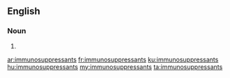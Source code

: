 ==English==

===Noun===
{{head|en|plural}}

# {{plural of|immunosuppressant|lang=en}}

[[ar:immunosuppressants]]
[[fr:immunosuppressants]]
[[ku:immunosuppressants]]
[[hu:immunosuppressants]]
[[my:immunosuppressants]]
[[ta:immunosuppressants]]